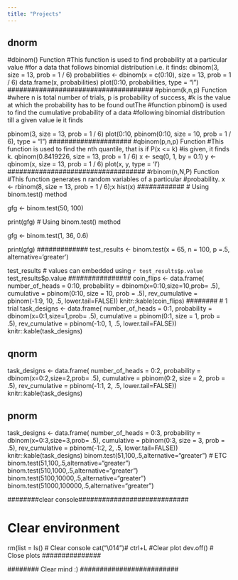 ---
title: "Projects"
---

## dnorm

#dbinom() Function
#This function is used to find probability at a particular value
#for a data that follows binomial distribution i.e. it finds:
dbinom(3, size = 13, prob = 1 / 6)
probabilities <- dbinom(x = c(0:10), size = 13, prob = 1 / 6)
data.frame(x, probabilities)
plot(0:10, probabilities, type = "l")
#####################################
#pbinom(k,n,p) Function
#where n is total number of trials, p is probability of success,
#k is the value at which the probability has to be found outThe
#function pbinom() is used to find the cumulative probability of a data
#following binomial distribution till a given value ie it finds

pbinom(3, size = 13, prob = 1 / 6)
plot(0:10, pbinom(0:10, size = 10, prob = 1 / 6), type = "l")
#####################
#qbinom(p,n,p) Function
#This function is used to find the nth quantile, that is if P(x <= k)
#is given, it finds k.
qbinom(0.8419226, size = 13, prob = 1 / 6)
x <- seq(0, 1, by = 0.1)
y <- qbinom(x, size = 13, prob = 1 / 6)
plot(x, y, type = 'l')
###################################
#rbinom(n,N,P) Function
#This function generates n random variables of a particular
#probability.
x <- rbinom(8, size = 13, prob = 1 / 6);x
hist(x)
############
# Using binom.test() method

gfg <- binom.test(50, 100)

print(gfg)
# Using binom.test() method

gfg <- binom.test(1, 36, 0.6)

print(gfg)
#############
test_results <- binom.test(x = 65,
                           n = 100,
                           p =.5,
                           alternative='greater')


test_results
# values can embedded using `r test_results$p.value`
test_results$p.value
################
coin_flips <- data.frame( number_of_heads = 0:10,
                          probability = dbinom(x=0:10,size=10,prob= .5),
                          cumulative = pbinom(0:10, size = 10, prob = .5),
                          rev_cumulative = pbinom(-1:9, 10, .5, lower.tail=FALSE))
knitr::kable(coin_flips)
########
# 1 trial
task_designs <- data.frame( number_of_heads = 0:1,
                            probability = dbinom(x=0:1,size=1,prob= .5),
                            cumulative = pbinom(0:1, size = 1, prob = .5),
                            rev_cumulative = pbinom(-1:0, 1, .5, lower.tail=FALSE))
knitr::kable(task_designs)

## qnorm
task_designs <- data.frame( number_of_heads = 0:2,
                            probability = dbinom(x=0:2,size=2,prob= .5),
                            cumulative = pbinom(0:2, size = 2, prob = .5),
                            rev_cumulative = pbinom(-1:1, 2, .5, lower.tail=FALSE))
knitr::kable(task_designs)

## pnorm
task_designs <- data.frame( number_of_heads = 0:3,
                            probability = dbinom(x=0:3,size=3,prob= .5),
                            cumulative = pbinom(0:3, size = 3, prob = .5),
                            rev_cumulative = pbinom(-1:2, 2, .5, lower.tail=FALSE))
knitr::kable(task_designs)
binom.test(51,100,.5,alternative="greater")
# ETC
binom.test(51,100,.5,alternative="greater")
binom.test(510,1000,.5,alternative="greater")
binom.test(5100,10000,.5,alternative="greater")
binom.test(51000,100000,.5,alternative="greater")

########clear console############################

# Clear environment
rm(list = ls()
   # Clear console
   cat("\014")# ctrl+L
   #Clear plot
   dev.off()    # Close plots ###############
   
   ######## Clear mind :) #########################
   
